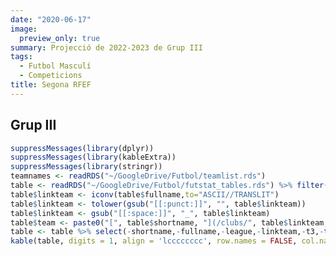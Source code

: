 ```yaml
---
date: "2020-06-17"
image:
  preview_only: true
summary: Projecció de 2022-2023 de Grup III
tags:
  - Futbol Masculí
  - Competicions
title: Segona RFEF
---
```

## Grup III
```r
suppressMessages(library(dplyr))
suppressMessages(library(kableExtra))
suppressMessages(library(stringr))
teamnames <- readRDS("~/GoogleDrive/Futbol/teamlist.rds")
table <- readRDS("~/GoogleDrive/Futbol/futstat_tables.rds") %>% filter(league == 'segunda_division_rfef_3') %>% left_join(teamnames, by = "team") %>% arrange(rank) %>% mutate(league = str_sub(league,1,-3))
table$linkteam <- iconv(table$fullname,to="ASCII//TRANSLIT")
table$linkteam <- tolower(gsub("[[:punct:]]", "", table$linkteam))
table$linkteam <- gsub("[[:space:]]", "_", table$linkteam)
table$team <- paste0("[", table$shortname, "](/clubs/", table$linkteam,"_",table$league,")")
table <- table %>% select(-shortname,-fullname,-league,-linkteam,-t3,-t4)
kable(table, digits = 1, align = 'lcccccccc', row.names = FALSE, col.names = c('Club', 'Class.', 'Punts', 'Ascens Dir.', 'Playoff', 'Descens', 'Favor', 'Contra', 'Qualitat')) %>% add_header_above(c('Projecció de la Classificació' = 1, 'Mitjana' = 2, 'Probabilitat (%)' = 3, 'xGols' = 3)) %>% column_spec(1, bold = T) %>% column_spec(3, border_right = T) %>% column_spec(6, border_right = T)
```
